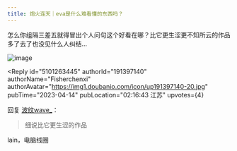 ```yaml
---
title: 炮火连天｜eva是什么难看懂的东西吗？
---
```



<Forum groupName="动画番剧" groupUrl="https://www.douban.com/group/596353/" archivedAt="2025-05-16T14:37:26.864Z">
  <Post
    id="286680214"
    title="炮火连天｜eva是什么难看懂的东西吗？"
    url="https://www.douban.com/group/topic/286680214/?_spm_id=MTQxNDg0ODEy"
    pubTime="2023-04-26"
    highlightUserId="191397140"
  >
怎么你组隔三差五就得冒出个人问句这个好看在哪？比它更生涩更不知所云的作品多了去了也没见什么人纠结...

![image](https://img9.doubanio.com/view/group_topic/l/public/p603551615.webp)

<Reply
  id="5101263445"
  authorId="191397140"
  authorName="Fisherchenxi"
  authorAvatar="https://img1.doubanio.com/icon/up191397140-20.jpg"
  pubTime="2023-04-14"
  pubLocation="02:16:43 江苏"
  upvotes={4}
>
回复 [波纹wave_](https://www.douban.com/people/231397634/)：
> 细说比它更生涩的作品

lain，电脑线圈
</Reply>
  </Post>
</Forum>
